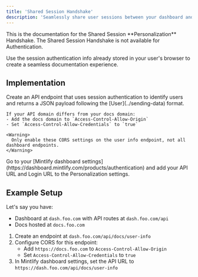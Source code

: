 ```yaml
---
title: 'Shared Session Handshake'
description: 'Seamlessly share user sessions between your dashboard and your docs'
---
```


<Info>
  This is the documentation for the Shared Session **Personalization** Handshake. The Shared Session Handshake is not available for Authentication.
</Info>

Use the session authentication info already stored in your user's browser to create a seamless documentation experience.

## Implementation

<Steps>
  <Step title="Create your Info API">
    Create an API endpoint that uses session authentication to identify users and returns a JSON payload following the [User](../sending-data) format.

    If your API domain differs from your docs domain:
    - Add the docs domain to `Access-Control-Allow-Origin`
    - Set `Access-Control-Allow-Credentials` to `true`
    
    <Warning>
      Only enable these CORS settings on the user info endpoint, not all dashboard endpoints.
    </Warning>
  </Step>
  <Step title="Configure your Personalization settings">
    Go to your [Mintlify dashboard settings](https://dashboard.mintlify.com/products/authentication) and add your API URL and Login URL to the Personalization settings.
  </Step>
</Steps>

## Example Setup

Let's say you have:
- Dashboard at `dash.foo.com` with API routes at `dash.foo.com/api`
- Docs hosted at `docs.foo.com`

1. Create an endpoint at `dash.foo.com/api/docs/user-info`
2. Configure CORS for this endpoint:
   - Add `https://docs.foo.com` to `Access-Control-Allow-Origin`
   - Set `Access-Control-Allow-Credentials` to `true`
3. In Mintlify dashboard settings, set the API URL to `https://dash.foo.com/api/docs/user-info`